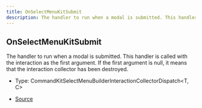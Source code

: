 ```yaml
---
title: OnSelectMenuKitSubmit
description: The handler to run when a modal is submitted. This handler is called with the interaction as the first argument.  If the first argument is null, it means that the interaction collector has been destroyed.
---
```


## OnSelectMenuKitSubmit

The handler to run when a modal is submitted. This handler is called with the interaction as the first argument.
If the first argument is null, it means that the interaction collector has been destroyed.

- Type: CommandKitSelectMenuBuilderInteractionCollectorDispatch\<T, C>

- [Source](https://github.com/underctrl-io/commandkit/blob/e7997746676c2b18be64230c918cb998973d18b5/packages/commandkit/src/components/v1/select-menu/common.ts#L10)
